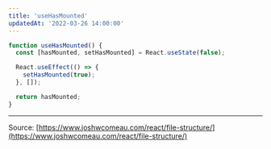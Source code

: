 ```yaml
---
title: 'useHasMounted'
updatedAt: '2022-03-26 14:00:00'
---
```


```jsx
function useHasMounted() {
  const [hasMounted, setHasMounted] = React.useState(false);

  React.useEffect(() => {
    setHasMounted(true);
  }, []);

  return hasMounted;
}
```

---

Source: [https://www.joshwcomeau.com/react/file-structure/](https://www.joshwcomeau.com/react/file-structure/)
